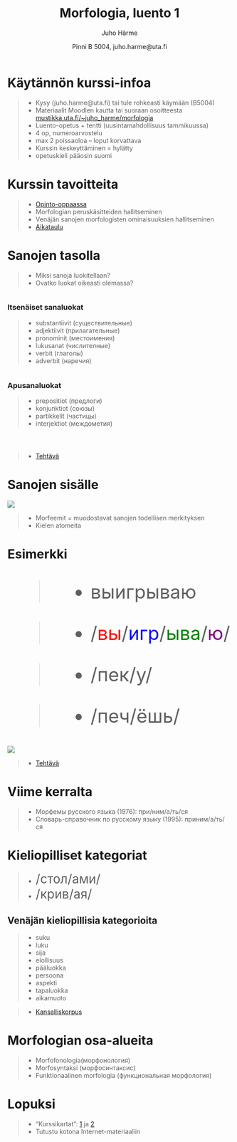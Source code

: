 % Morfologia, luento 1
% Juho Härme
% Pinni B 5004, juho.harme@uta.fi


# Käytännön kurssi-infoa

>- Kysy (juho.harme@uta.fi) tai tule rohkeasti käymään (B5004)
>- Materiaalit Moodlen kautta tai suoraan osoitteesta [mustikka.uta.fi/~juho_harme/morfologia](http://mustikka.uta.fi/~juho_harme/morfologia/index.html) 
>- Luento-opetus + tentti (uusintamahdollisuus tammikuussa)
>- 4 op, numeroarvostelu
>- max 2 poissaoloa -- loput korvattava
>- Kurssin keskeyttäminen = hylätty
>- opetuskieli pääosin suomi

# Kurssin tavoitteita

>- [Opinto-oppaassa](https://www10.uta.fi/opas/opintojakso.htm?id=24788&lang=fi&lvv=2016&uiLang=fi)
>- Morfologian peruskäsitteiden hallitseminen
>- Venäjän sanojen morfologisten ominaisuuksien hallitseminen
>- [Aikataulu](https://mustikka.uta.fi/~juho_harme/morfologia/#kurssin-aikataulu)

# Sanojen tasolla

>- Miksi sanoja luokitellaan?
>- Ovatko luokat oikeasti olemassa?


<div class='incremental'>

<div style='float:left;' class='incremental'>

### Itsenäiset sanaluokat

>- substantiivit (существительные)
>- adjektiivit (прилагательные)
>- pronominit (местоимения)
>- lukusanat (числителные)
>- verbit (глаголы)
>- adverbit (наречия)

</div>

<div style='float:left;' class='incremental'>

### Apusanaluokat

>- prepositiot (предлоги)
>- konjunktiot (союзы)
>- partikkelit (частицы)
>- interjektiot (междометия)

</div>


</div>

<div style='clear:left;padding-top:2em;'>

>- [Tehtävä](../tehtavat/luento1.pdf)

</div>

# Sanojen sisälle


<div class='incremental'>![](http://www.clker.com/cliparts/p/B/S/D/v/A/blank-pill-bottle-md.png)


>- Morfeemit = muodostavat sanojen todellisen merkityksen
>- Kielen atomeita


</div>

# Esimerkki

<div class="incremental" style="font-size:300%;">
>- выигрываю
</div>

<div class="incremental" style="font-size:300%;">
>- /<span style="color:red">вы</span>/<span style="color:blue">игр</span>/<span style="color:green">ыва</span>/<span style="color:purple">ю</span>/
</div>

<div class="incremental" style="font-size:300%;">
>- /пек/у/
</div>

<div class="incremental" style="font-size:300%;">
>- /печ/ёшь/
</div>

<div class="incremental">
![](http://www.sotdoc.co.uk/wp-content/uploads/2014/08/Picture-11.png)
</div>

<div class="incremental" style="font-size:100%;">
>- [Tehtävä](../tehtavat/luento1.pdf)
</div>

<!-- 1. KYSY: Mitä kukin näistä morfeista tuo sanaan? Minkä merkityksen? -->
<!-- 2. HUOMAUTA: petsh ja pek ovat samaa *morfeemia* -->
<!-- 3. HUOMAUTA: läheskään aina ei väliä, puhuuko morfista vai morfeemista -->
<!-- Muista myös erotella leksikaaliset ja kieliopilliset morfit -->

# Viime kerralta

>- Морфемы русского языка (1976): при/ним/а/ть/ся
>- Словарь-справочник по русскому языку (1995): приним/а/ть/ся

# Kieliopilliset kategoriat

>- <span style='font-size:200%;'>/стол/ами/</span>
>- <span style='font-size:200%;'>/крив/ая/</span>

<div class='incremental'>
## Venäjän kieliopillisia kategorioita
</div>

>- suku
>- luku
>- sija
>- elollisuus
>- pääluokka
>- persoona
>- aspekti
>- tapaluokka
>- aikamuoto

>- [Kansalliskorpus](http://www.ruscorpora.ru)

# Morfologian osa-alueita

>- Morfofonologia(морфонология)
>- Morfosyntaksi (морфосинтаксис)
>- Funktionaalinen morfologia (функциональная морфология)

# Lopuksi 

>- "Kurssikartat": [1](https://mustikka.uta.fi/~juho_harme/morfologia/materiaalit/kurssikartta1.pdf) ja [2](https://mustikka.uta.fi/~juho_harme/morfologia/materiaalit/kurssikartta2.pdf)
>- Tutustu kotona Internet-materiaaliin


<!--  pandoc -f markdown -s luento1.Rmd -t slideous -o luento1.html --self-contained --include-in-header=fontheader.html --smart -->

<!--
<table class="incremental" style="visibility: visible;">
<tr class="evn incremental" style="visibility: visible;"><td>Page Down </td><td>next slide </td></tr>
</table>
-->
